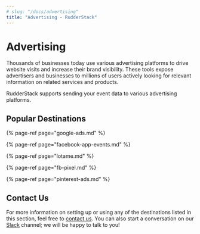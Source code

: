 ```yaml
---
# slug: "/docs/advertising"
title: "Advertising - RudderStack"
---
```


# Advertising

Thousands of businesses today use various advertising platforms to drive website visits and increase their brand visibility. These tools expose advertisers and businesses to millions of users actively looking for relevant information on related services and products.

RudderStack supports sending your event data to various advertising platforms.

## Popular Destinations

{% page-ref page="google-ads.md" %}

{% page-ref page="facebook-app-events.md" %}

{% page-ref page="lotame.md" %}

{% page-ref page="fb-pixel.md" %}

{% page-ref page="pinterest-ads.md" %}

## Contact Us

For more information on setting up or using any of the destinations listed in this section, feel free to [contact us](mailto:%20docs@rudderstack.com). You can also start a conversation on our [Slack](https://resources.rudderstack.com/join-rudderstack-slack) channel; we will be happy to talk to you!
